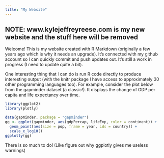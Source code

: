 ---
title: "My Website"
---
## NOTE: www.kylejeffreyreese.com is my new website and the stuff here will be removed




Welcome! This is my website created with R Markdown (originally a few years ago which is why it needs an upgrade). It's connected with my github account so I can quickly commit and push updates out. It's still a work in progress (I need to update quite a bit).   

One interesting thing that I can do is run R code directly to produce interesting output (with the knitr package I have access to approximately 30 other programming languages too). For example, consider the plot below from the gapminder dataset (a classic!). It displays the change of GDP per capita and life expectancy over time.


```{r, echo = FALSE, message=FALSE}
library(ggplot2)
library(plotly)
```


```{r, echo = TRUE, fig.align='center', message=FALSE}
data(gapminder, package = "gapminder")
gg <- ggplot(gapminder, aes(gdpPercap, lifeExp, color = continent)) +
  geom_point(aes(size = pop, frame = year, ids = country)) +
  scale_x_log10()
ggplotly(gg)

```


There is so much to do! (Like figure out why ggplotly gives me useless warnings)





